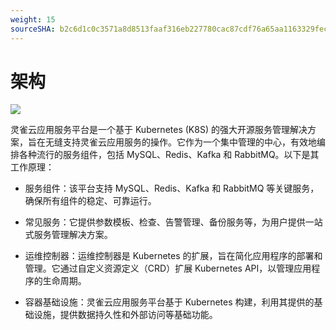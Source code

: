 ```yaml
---
weight: 15
sourceSHA: b2c6d1c0c3571a8d8513faaf316eb227780cac87cdf76a65aa1163329fecd2a7
---
```


# 架构

![](../../../en/appservice/overview/assets/appservice_architecture_en.png)

灵雀云应用服务平台是一个基于 Kubernetes (K8S) 的强大开源服务管理解决方案，旨在无缝支持灵雀云应用服务的操作。它作为一个集中管理的中心，有效地编排各种流行的服务组件，包括 MySQL、Redis、Kafka 和 RabbitMQ。以下是其工作原理：

- 服务组件：该平台支持 MySQL、Redis、Kafka 和 RabbitMQ 等关键服务，确保所有组件的稳定、可靠运行。

- 常见服务：它提供参数模板、检查、告警管理、备份服务等，为用户提供一站式服务管理解决方案。

- 运维控制器：运维控制器是 Kubernetes 的扩展，旨在简化应用程序的部署和管理。它通过自定义资源定义（CRD）扩展 Kubernetes API，以管理应用程序的生命周期。

- 容器基础设施：灵雀云应用服务平台基于 Kubernetes 构建，利用其提供的基础设施，提供数据持久性和外部访问等基础功能。

